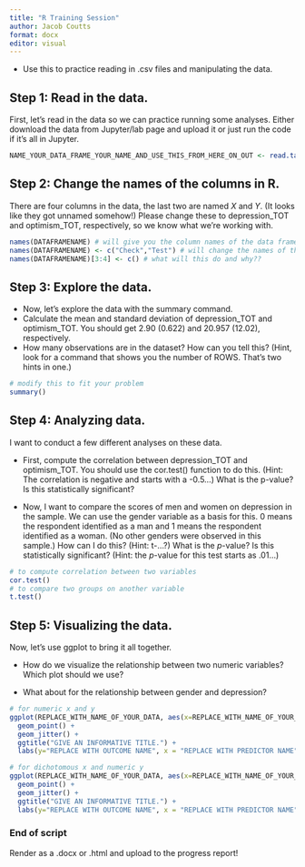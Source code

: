 ---
title: "R Training Session"
author: Jacob Coutts
format: docx
editor: visual
---

-   Use this to practice reading in .csv files and manipulating the data.

## Step 1: Read in the data.

First, let's read in the data so we can practice running some analyses. Either download the data from Jupyter/lab page and upload it or just run the code if it's all in Jupyter.

```{r}
NAME_YOUR_DATA_FRAME_YOUR_NAME_AND_USE_THIS_FROM_HERE_ON_OUT <- read.table("REPLACE_THIS_WITH_THE_NAME_OF_THE_FILE.csv",sep=",",header=TRUE)
```

## Step 2: Change the names of the columns in R.

There are four columns in the data, the last two are named *X* and *Y*. (It looks like they got unnamed somehow!) Please change these to depression_TOT and optimism_TOT, respectively, so we know what we're working with.

```{r}
names(DATAFRAMENAME) # will give you the column names of the data frame
names(DATAFRAMENAME) <- c("Check","Test") # will change the names of the first two columns to 1 and 2. We don't want that, so don't run this code. 
names(DATAFRAMENAME)[3:4] <- c() # what will this do and why?? 
```

## Step 3: Explore the data.

-   Now, let's explore the data with the summary command.
-   Calculate the mean and standard deviation of depression_TOT and optimism_TOT. You should get 2.90 (0.622) and 20.957 (12.02), respectively.
-   How many observations are in the dataset? How can you tell this? (Hint, look for a command that shows you the number of ROWS. That's two hints in one.)

```{r}
# modify this to fit your problem
summary()
```

## Step 4: Analyzing data.

I want to conduct a few different analyses on these data.

-   First, compute the correlation between depression_TOT and optimism_TOT. You should use the cor.test() function to do this. (Hint: The correlation is negative and starts with a -0.5...) What is the p-value? Is this statistically significant?

-   Now, I want to compare the scores of men and women on depression in the sample. We can use the gender variable as a basis for this. 0 means the respondent identified as a man and 1 means the respondent identified as a woman. (No other genders were observed in this sample.) How can I do this? (Hint: t-...?) What is the *p*-value? Is this statistically significant? (Hint: the *p*-value for this test starts as .01...)

```{r}
# to compute correlation between two variables
cor.test()
# to compare two groups on another variable
t.test()
```

## Step 5: Visualizing the data.

Now, let's use ggplot to bring it all together.

-   How do we visualize the relationship between two numeric variables? Which plot should we use?

-   What about for the relationship between gender and depression?

```{r}
# for numeric x and y 
ggplot(REPLACE_WITH_NAME_OF_YOUR_DATA, aes(x=REPLACE_WITH_NAME_OF_YOUR_X, y=REPLACE_WITH_NAME_OF_YOUR_Y)) + 
  geom_point() + 
  geom_jitter() + 
  ggtitle("GIVE AN INFORMATIVE TITLE.") + 
  labs(y="REPLACE WITH OUTCOME NAME", x = "REPLACE WITH PREDICTOR NAME")

# for dichotomous x and numeric y
ggplot(REPLACE_WITH_NAME_OF_YOUR_DATA, aes(x=REPLACE_WITH_NAME_OF_YOUR_X, y=REPLACE_WITH_NAME_OF_YOUR_Y)) + 
  geom_point() + 
  geom_jitter() + 
  ggtitle("GIVE AN INFORMATIVE TITLE.") + 
  labs(y="REPLACE WITH OUTCOME NAME", x = "REPLACE WITH PREDICTOR NAME")
```

### End of script

Render as a .docx or .html and upload to the progress report!
